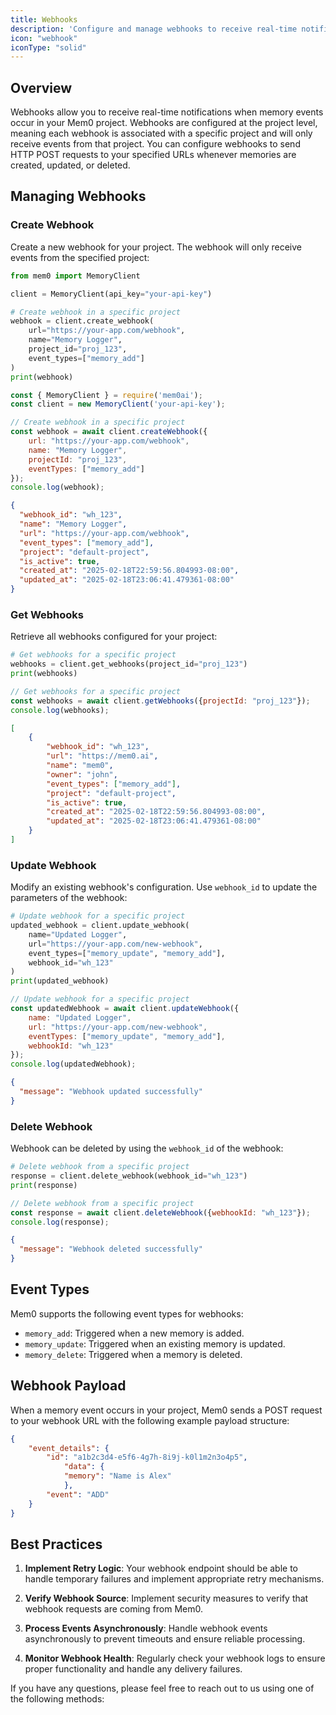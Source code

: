 ```yaml
---
title: Webhooks
description: 'Configure and manage webhooks to receive real-time notifications about memory events'
icon: "webhook"
iconType: "solid"
---
```


## Overview

Webhooks allow you to receive real-time notifications when memory events occur in your Mem0 project. Webhooks are configured at the project level, meaning each webhook is associated with a specific project and will only receive events from that project. You can configure webhooks to send HTTP POST requests to your specified URLs whenever memories are created, updated, or deleted.

## Managing Webhooks

### Create Webhook

Create a new webhook for your project. The webhook will only receive events from the specified project:

<CodeGroup>

```python Python
from mem0 import MemoryClient

client = MemoryClient(api_key="your-api-key")

# Create webhook in a specific project
webhook = client.create_webhook(
    url="https://your-app.com/webhook",
    name="Memory Logger",
    project_id="proj_123",
    event_types=["memory_add"]
)
print(webhook)
```

```javascript JavaScript
const { MemoryClient } = require('mem0ai');
const client = new MemoryClient('your-api-key');

// Create webhook in a specific project
const webhook = await client.createWebhook({
    url: "https://your-app.com/webhook",
    name: "Memory Logger",
    projectId: "proj_123",
    eventTypes: ["memory_add"]
});
console.log(webhook);
```

```json Output
{
  "webhook_id": "wh_123",
  "name": "Memory Logger",
  "url": "https://your-app.com/webhook",
  "event_types": ["memory_add"],
  "project": "default-project",
  "is_active": true,
  "created_at": "2025-02-18T22:59:56.804993-08:00",
  "updated_at": "2025-02-18T23:06:41.479361-08:00"
}
```

</CodeGroup>

### Get Webhooks

Retrieve all webhooks configured for your project:

<CodeGroup>

```python Python
# Get webhooks for a specific project
webhooks = client.get_webhooks(project_id="proj_123")
print(webhooks)
```

```javascript JavaScript
// Get webhooks for a specific project
const webhooks = await client.getWebhooks({projectId: "proj_123"});
console.log(webhooks);
```

```json Output
[
    {
        "webhook_id": "wh_123",
        "url": "https://mem0.ai",
        "name": "mem0",
        "owner": "john",
        "event_types": ["memory_add"],
        "project": "default-project",
        "is_active": true,
        "created_at": "2025-02-18T22:59:56.804993-08:00",
        "updated_at": "2025-02-18T23:06:41.479361-08:00"
    }
]

```

</CodeGroup>

### Update Webhook

Modify an existing webhook's configuration. Use `webhook_id` to update the parameters of the webhook:

<CodeGroup>

```python Python
# Update webhook for a specific project
updated_webhook = client.update_webhook(
    name="Updated Logger",
    url="https://your-app.com/new-webhook",
    event_types=["memory_update", "memory_add"],
    webhook_id="wh_123"
)
print(updated_webhook)
```

```javascript JavaScript
// Update webhook for a specific project
const updatedWebhook = await client.updateWebhook({
    name: "Updated Logger",
    url: "https://your-app.com/new-webhook",
    eventTypes: ["memory_update", "memory_add"],
    webhookId: "wh_123"
});
console.log(updatedWebhook);
```

```json Output
{
  "message": "Webhook updated successfully"
}
```

</CodeGroup>

### Delete Webhook

Webhook can be deleted by using the `webhook_id` of the webhook:

<CodeGroup>

```python Python
# Delete webhook from a specific project
response = client.delete_webhook(webhook_id="wh_123")
print(response)
```

```javascript JavaScript
// Delete webhook from a specific project
const response = await client.deleteWebhook({webhookId: "wh_123"});
console.log(response);
```

```json Output
{
  "message": "Webhook deleted successfully"
}
```

</CodeGroup>

## Event Types

Mem0 supports the following event types for webhooks:

- `memory_add`: Triggered when a new memory is added.
- `memory_update`: Triggered when an existing memory is updated.
- `memory_delete`: Triggered when a memory is deleted.

## Webhook Payload

When a memory event occurs in your project, Mem0 sends a POST request to your webhook URL with the following example payload structure:

```json
{
    "event_details": {
        "id": "a1b2c3d4-e5f6-4g7h-8i9j-k0l1m2n3o4p5",
            "data": {
            "memory": "Name is Alex"
            },
        "event": "ADD"
    }
}
```

## Best Practices

1. **Implement Retry Logic**: Your webhook endpoint should be able to handle temporary failures and implement appropriate retry mechanisms.

2. **Verify Webhook Source**: Implement security measures to verify that webhook requests are coming from Mem0.

3. **Process Events Asynchronously**: Handle webhook events asynchronously to prevent timeouts and ensure reliable processing.

4. **Monitor Webhook Health**: Regularly check your webhook logs to ensure proper functionality and handle any delivery failures.

If you have any questions, please feel free to reach out to us using one of the following methods:

<Snippet file="get-help.mdx" />